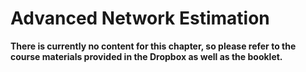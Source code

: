 # Advanced Network Estimation

**There is currently no content for this chapter, so please refer to the course materials provided in the Dropbox as well as the booklet.**